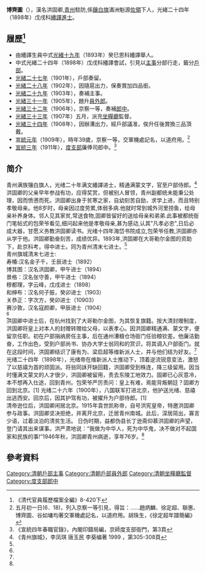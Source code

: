 '''博齊圖'''（{{bd|1870年||1946年|catIdx=B博}}），漢名洪固卿,[[青州|青州]]駐防,係[[鑲白旗|鑲白旗]]滿洲魁源[[佐領|佐領]]下人，光緒二十四年（1898年）戊戌科[[繙譯進士|繙譯進士]]。

== 履歷<ref>《清代官員履歷檔案全編》8-420下</ref> ==
* 由繙譯生員中式[[光緒十九年|光緒十九年]]（1893年）癸巳恩科繙譯舉人。
* 中式光緒二十四年（1898年）戊戌科繙譯會試，引見以[[主事|主事]]分部行走，籤分[[戶部|戶部]]。
* [[光緒二十七年|光緒二十七年]]（1901年），戶部奏留。
* [[光緒二十八年|光緒二十八年]]（1902年），因隨扈出力，保奏賞加四品銜。
* [[光緒二十九年|光緒二十九年]]（1903年），奏補主事。
* [[光緒三十一年|光緒三十一年]]（1905年），題升[[員外郎|員外郎]]。
* [[光緒三十二年|光緒三十二年]]（1906年），京察一等，奏補[[郎中|郎中]]。
* [[光緒三十三年|光緒三十三年]]（1907年）五月，派充[[坐糧廳|坐糧廳]]監督。
* [[光緒三十四年|光緒三十四年]]（1908年），因辦漕出力，經戶部議准，俟升任後賞換三品頂戴。
* [[宣統元年|宣統元年]]（1909年），時年39歲，京察一等，交軍機處記名，以道府用。<ref>五月初一日(6．18)，列入京察一等引見，得旨：……趙炳麟、徐定超、聯惠、博齊圖、谷如墉均著交軍機處記名，以道府用。胡珠生，《徐定超年譜簡編》</ref>
* [[宣統三年|宣統三年]]（1911年），[[度支部|度支部]]廉俸司郎中。<ref>《宣統四年春職官錄》，內閣印鑄局編，京師度支部衙門，第3頁</ref>


== 简介 ==
青州满族镶白旗人，光绪二十年满文繙譯进士，精通满蒙文字，官至户部侍郎。<ref name="#1">《青州旗城》，李凤琪  唐玉民  李葵编著  1999 ，第305-308頁</ref><br />

洪固卿的父亲早年参战有功，应得奖赏，但被别人冒领，青州副都统未能秉公处理，因而愤懑而死。洪固卿出身于贫寒之家，自幼刻苦自励，求学上进，而且特别孝敬母亲。他8岁时，母亲因过度劳累,体弱多病.他就时常到城外河里捞鱼，给母亲补养身体。邻人见其家贫,常送食物,固卿皆留好的送给母亲和弟弟.此事被都统衙门笔帖式的包荣爷看见,细问起来他是孝敬母亲,甚为感动,认其"凡孝必忠",日后必成大器，甘愿义务教洪固卿读书。光绪十四年海岱书院成立,包荣爷任教,洪固卿亦从学于他。洪固卿勤奋刻苦，成绩优异。1893年,洪固卿在大哥勒尔金图的资助下，赴京科考，得中进士。同为青州清末七进士。<ref name="#1"/> <br />

青州旗城清末七进士:<br />

寿椿:汉名金子千，壬辰进士（1892）<br />

博其图：汉名洪固卿，甲午进士（1894）<br />

景格：汉名张守善，甲午进士（1894）<br />

穆都理，字云峰，戊戌进士（1898）<br />

和绅布：汉名何子振，癸卯进士（1903）<br />

关恭正：字次方，癸卯进士（10903）<br />

赛沙敦，汉名寇颜卿，甲辰进士（1904）<br />
<ref name="#1"/><br />

洪固卿中进士后，在杭州找到了大哥勒尔金图，为其恢复旗籍。按大清封赠制度，洪固卿将皇上对本人的封赠转赠给父母，以表孝心。因洪固卿精通满、蒙文字，便留京任职。初在户部捐纳房任主事，后在通州漕粮仓场衙门任验粮钦差。他廉洁勤奋，工作出色，受到户部尚书、协办大学士翁同和的赏识，将其调入户部衙门。就在这段时间，洪固卿结识了康有为、梁启超等维新派人士，并与他们结为好友。<ref name="#1"/> <br />

光绪二十四年（1898年），光绪帝在维新派人士推动下，顶着逆流锐意变法，激怒了以慈禧为首的顽固派。将翁同訸开缺回籍，洪固卿受到株连，降三级留用。因当时懂满文蒙文的人才很少，洪固卿被留用，责去东陵工地效力。固卿已心灰意冷，本不想再入仕途，回到青州。包荣爷严厉责问：皇上有难，焉能背叛朝廷？固卿方回到北京。[1] 
光绪二十六年（1900年），八国联军打进北京，他护送光绪、慈禧出逃西安。回京后，因其护驾有功，被擢升为户部侍郎。[1] <br />

清帝逊位后，洪固卿闲居北京。1915年袁世凯称帝，自号洪宪皇帝，特邀洪固卿参与政事。洪固卿坚决拒绝，并离开北京，迁居青州南城。此后，深居简出，寡言少语，过着淡泊的清贫生活。 日伪时期，益都伪县长丁逊斋仰慕洪固卿的声望，登门请其出来谋事。洪严肃地说：“我做为中华人，死为中华鬼，决不做对不起国家和民族的事!”1946年秋，洪固卿青州病逝，享年76岁。<ref name="#1"/> <br />

==參考資料==
{{reflist}}

{{光緒二十四年戊戌科繙譯進士金榜}}
{{DEFAULTSORT:B博}}
[[Category:清朝戶部主事|Category:清朝戶部主事]]
[[Category:清朝戶部員外郎|Category:清朝戶部員外郎]]
[[Category:清朝坐糧廳監督|Category:清朝坐糧廳監督]]
[[Category:度支部郎中|Category:度支部郎中]]
